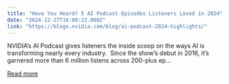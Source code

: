 ```yaml
---
title: "Have You Heard? 5 AI Podcast Episodes Listeners Loved in 2024"
date: "2024-12-27T16:00:22.000Z"
link: "https://blogs.nvidia.com/blog/ai-podcast-2024-highlights/"
---
```


NVIDIA’s AI Podcast gives listeners the inside scoop on the ways AI is transforming nearly every industry.  Since the show’s debut in 2016, it’s garnered more than 6 million listens across 200-plus ep...

[Read more](https://blogs.nvidia.com/blog/ai-podcast-2024-highlights/)
